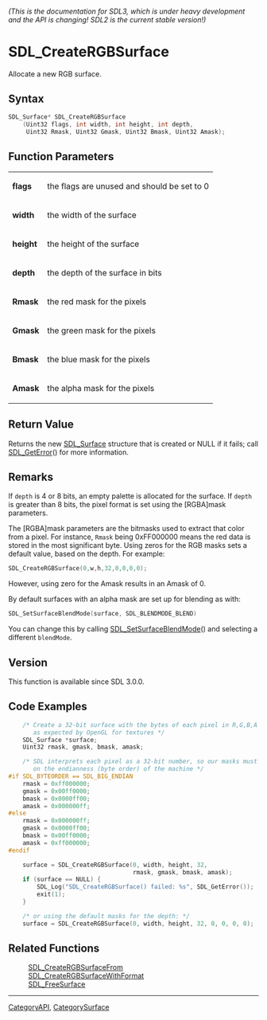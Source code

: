 ====== (This is the documentation for SDL3, which is under heavy development and the API is changing! SDL2 is the current stable version!) ======
= SDL_CreateRGBSurface =

Allocate a new RGB surface.

== Syntax ==

<syntaxhighlight lang='c'>
SDL_Surface* SDL_CreateRGBSurface
    (Uint32 flags, int width, int height, int depth,
     Uint32 Rmask, Uint32 Gmask, Uint32 Bmask, Uint32 Amask);
</syntaxhighlight>

== Function Parameters ==

{|
|'''flags'''
|the flags are unused and should be set to 0
|-
|'''width'''
|the width of the surface
|-
|'''height'''
|the height of the surface
|-
|'''depth'''
|the depth of the surface in bits
|-
|'''Rmask'''
|the red mask for the pixels
|-
|'''Gmask'''
|the green mask for the pixels
|-
|'''Bmask'''
|the blue mask for the pixels
|-
|'''Amask'''
|the alpha mask for the pixels
|}

== Return Value ==

Returns the new [[SDL_Surface]] structure that is created or NULL if it
fails; call [[SDL_GetError]]() for more information.

== Remarks ==

If <code>depth</code> is 4 or 8 bits, an empty palette is allocated for the
surface. If <code>depth</code> is greater than 8 bits, the pixel format is
set using the [RGBA]mask parameters.

The [RGBA]mask parameters are the bitmasks used to extract that color from
a pixel. For instance, <code>Rmask</code> being 0xFF000000 means the red
data is stored in the most significant byte. Using zeros for the RGB masks
sets a default value, based on the depth. For example:

<syntaxhighlight lang='c++'>
SDL_CreateRGBSurface(0,w,h,32,0,0,0,0);
</syntaxhighlight>

However, using zero for the Amask results in an Amask of 0.

By default surfaces with an alpha mask are set up for blending as with:

<syntaxhighlight lang='c++'>
SDL_SetSurfaceBlendMode(surface, SDL_BLENDMODE_BLEND)
</syntaxhighlight>

You can change this by calling [[SDL_SetSurfaceBlendMode]]() and selecting
a different <code>blendMode</code>.

== Version ==

This function is available since SDL 3.0.0.

== Code Examples ==

<syntaxhighlight lang='c++'>
    /* Create a 32-bit surface with the bytes of each pixel in R,G,B,A order,
       as expected by OpenGL for textures */
    SDL_Surface *surface;
    Uint32 rmask, gmask, bmask, amask;

    /* SDL interprets each pixel as a 32-bit number, so our masks must depend
       on the endianness (byte order) of the machine */
#if SDL_BYTEORDER == SDL_BIG_ENDIAN
    rmask = 0xff000000;
    gmask = 0x00ff0000;
    bmask = 0x0000ff00;
    amask = 0x000000ff;
#else
    rmask = 0x000000ff;
    gmask = 0x0000ff00;
    bmask = 0x00ff0000;
    amask = 0xff000000;
#endif

    surface = SDL_CreateRGBSurface(0, width, height, 32,
                                   rmask, gmask, bmask, amask);
    if (surface == NULL) {
        SDL_Log("SDL_CreateRGBSurface() failed: %s", SDL_GetError());
        exit(1);
    }

    /* or using the default masks for the depth: */
    surface = SDL_CreateRGBSurface(0, width, height, 32, 0, 0, 0, 0);
</syntaxhighlight>

== Related Functions ==

:[[SDL_CreateRGBSurfaceFrom]]
:[[SDL_CreateRGBSurfaceWithFormat]]
:[[SDL_FreeSurface]]

----
[[CategoryAPI]], [[CategorySurface]]


